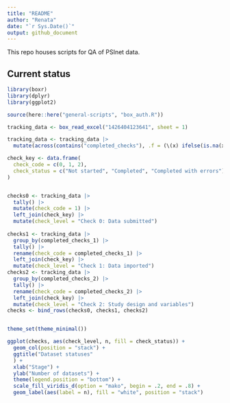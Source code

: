 ```yaml
---
title: "README"
author: "Renata"
date: "`r Sys.Date()`"
output: github_document
---
```


This repo houses scripts for QA of PSInet data.

## Current status

```r
library(boxr)
library(dplyr)
library(ggplot2)

source(here::here("general-scripts", "box_auth.R"))

tracking_data <- box_read_excel("1426404123641", sheet = 1)

tracking_data <- tracking_data |>
  mutate(across(contains("completed_checks"), .f = (\(x) ifelse(is.na(x), 0, x)))) 

check_key <- data.frame(
  check_code = c(0, 1, 2),
  check_status = c("Not started", "Completed", "Completed with errors")
)


checks0 <- tracking_data |>
  tally() |> 
  mutate(check_code = 1) |>
  left_join(check_key) |>
  mutate(check_level = "Check 0: Data submitted")
  
checks1 <- tracking_data |>
  group_by(completed_checks_1) |>
  tally() |>
  rename(check_code = completed_checks_1) |>
  left_join(check_key) |>
  mutate(check_level = "Check 1: Data imported")
checks2 <- tracking_data |>
  group_by(completed_checks_2) |>
  tally() |>
  rename(check_code = completed_checks_2) |>
  left_join(check_key) |>
  mutate(check_level = "Check 2: Study design and variables")
checks <- bind_rows(checks0, checks1, checks2)


theme_set(theme_minimal())

```

```r

ggplot(checks, aes(check_level, n, fill = check_status)) +
  geom_col(position = "stack") +
  ggtitle("Dataset statuses"
  ) +
  xlab("Stage") +
  ylab("Number of datasets") +
  theme(legend.position = "bottom") +
  scale_fill_viridis_d(option = "mako", begin = .2, end = .8) +
  geom_label(aes(label = n), fill = "white", position = "stack")

```